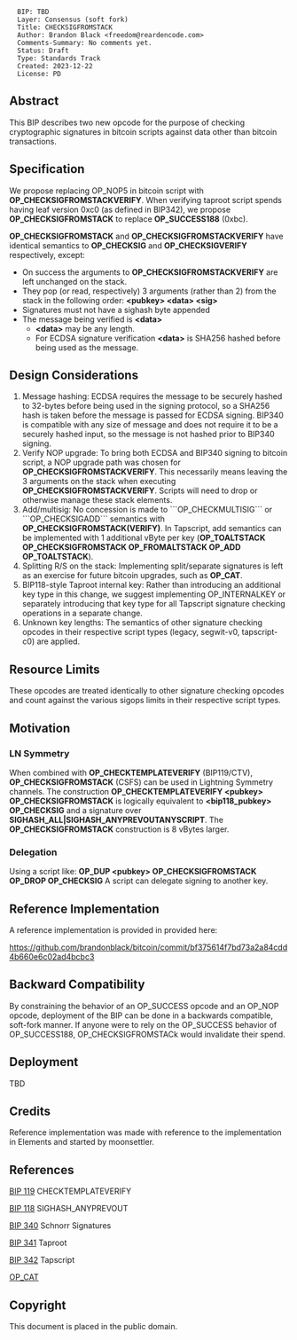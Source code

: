 <pre>
  BIP: TBD
  Layer: Consensus (soft fork)
  Title: CHECKSIGFROMSTACK
  Author: Brandon Black <freedom@reardencode.com>
  Comments-Summary: No comments yet.
  Status: Draft
  Type: Standards Track
  Created: 2023-12-22
  License: PD
</pre>

==Abstract==

This BIP describes two new opcode for the purpose of checking cryptographic
signatures in bitcoin scripts against data other than bitcoin transactions.

==Specification==

We propose replacing OP_NOP5 in bitcoin script with
'''OP_CHECKSIGFROMSTACKVERIFY'''. When verifying taproot script spends having
leaf version 0xc0 (as defined in BIP342), we propose '''OP_CHECKSIGFROMSTACK'''
to replace '''OP_SUCCESS188''' (0xbc).

'''OP_CHECKSIGFROMSTACK''' and '''OP_CHECKSIGFROMSTACKVERIFY''' have identical
semantics to '''OP_CHECKSIG''' and '''OP_CHECKSIGVERIFY''' respectively,
except:

* On success the arguments to '''OP_CHECKSIGFROMSTACKVERIFY''' are left unchanged on the stack.
* They pop (or read, respectively) 3 arguments (rather than 2) from the stack in the following order: '''&lt;pubkey&gt; &lt;data&gt; &lt;sig&gt;'''
* Signatures must not have a sighash byte appended
* The message being verified is '''&lt;data&gt;'''
** '''&lt;data&gt;''' may be any length.
** For ECDSA signature verification '''&lt;data&gt;''' is SHA256 hashed before being used as the message.

==Design Considerations==

# Message hashing: ECDSA requires the message to be securely hashed to 32-bytes before being used in the signing protocol, so a SHA256 hash is taken before the message is passed for ECDSA signing. BIP340 is compatible with any size of message and does not require it to be a securely hashed input, so the message is not hashed prior to BIP340 signing.
# Verify NOP upgrade: To bring both ECDSA and BIP340 signing to bitcoin script, a NOP upgrade path was chosen for '''OP_CHECKSIGFROMSTACKVERIFY'''. This necessarily means leaving the 3 arguments on the stack when executing '''OP_CHECKSIGFROMSTACKVERIFY'''. Scripts will need to drop or otherwise manage these stack elements.
# Add/multisig: No concession is made to ```OP_CHECKMULTISIG``` or ```OP_CHECKSIGADD``` semantics with '''OP_CHECKSIGFROMSTACK(VERIFY)'''. In Tapscript, add semantics can be implemented with 1 additional vByte per key ('''OP_TOALTSTACK OP_CHECKSIGFROMSTACK OP_FROMALTSTACK OP_ADD OP_TOALTSTACK''').
# Splitting R/S on the stack: Implementing split/separate signatures is left as an exercise for future bitcoin upgrades, such as '''OP_CAT'''.
# BIP118-style Taproot internal key: Rather than introducing an additional key type in this change, we suggest implementing OP_INTERNALKEY or separately introducing that key type for all Tapscript signature checking operations in a separate change.
# Unknown key lengths: The semantics of other signature checking opcodes in their respective script types (legacy, segwit-v0, tapscript-c0) are applied.

==Resource Limits==

These opcodes are treated identically to other signature checking opcodes and
count against the various sigops limits in their respective script types.

==Motivation==

===LN Symmetry===

When combined with '''OP_CHECKTEMPLATEVERIFY''' (BIP119/CTV),
'''OP_CHECKSIGFROMSTACK''' (CSFS) can be used in Lightning Symmetry channels.
The construction '''OP_CHECKTEMPLATEVERIFY &lt;pubkey&gt; OP_CHECKSIGFROMSTACK''' is
logically equivalent to '''&lt;bip118_pubkey&gt; OP_CHECKSIG''' and a signature over
'''SIGHASH_ALL|SIGHASH_ANYPREVOUTANYSCRIPT'''. The '''OP_CHECKSIGFROMSTACK'''
construction is 8 vBytes larger.

===Delegation===

Using a script like:
'''OP_DUP &lt;pubkey&gt; OP_CHECKSIGFROMSTACK OP_DROP OP_CHECKSIG'''
A script can delegate signing to another key.

==Reference Implementation==

A reference implementation is provided in provided here:

https://github.com/brandonblack/bitcoin/commit/bf375614f7bd73a2a84cdd4b660e6c02ad4bcbc3

==Backward Compatibility==

By constraining the behavior of an OP_SUCCESS opcode and an OP_NOP opcode,
deployment of the BIP can be done in a backwards compatible, soft-fork manner.
If anyone were to rely on the OP_SUCCESS behavior of OP_SUCCESS188,
OP_CHECKSIGFROMSTACk would invalidate their spend.

==Deployment==

TBD

==Credits==

Reference implementation was made with reference to the implementation in
Elements and started by moonsettler.

==References==

[https://github.com/bitcoin/bips/blob/master/bip-0119.mediawiki BIP 119] CHECKTEMPLATEVERIFY

[https://github.com/bitcoin/bips/blob/master/bip-0119.mediawiki BIP 118] SIGHASH_ANYPREVOUT

[https://github.com/bitcoin/bips/blob/master/bip-0341.mediawiki BIP 340] Schnorr Signatures

[https://github.com/bitcoin/bips/blob/master/bip-0341.mediawiki BIP 341] Taproot

[https://github.com/bitcoin/bips/blob/master/bip-0342.mediawiki BIP 342] Tapscript

[https://github.com/EthanHeilman/op_cat_draft/blob/main/cat.mediawiki OP_CAT]

==Copyright==

This document is placed in the public domain.
